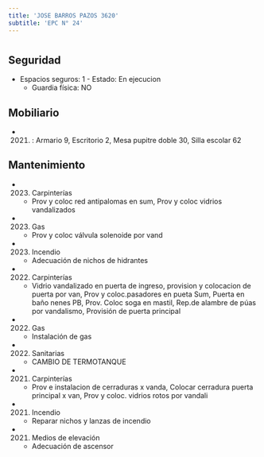 ```yaml
---
title: 'JOSE BARROS PAZOS 3620'
subtitle: 'EPC N° 24'
---
```


#


## Seguridad

*  Espacios seguros: 1 - Estado: En ejecucion 
    + Guardia física: NO





## Mobiliario

*  (2021) : Armario 9, Escritorio 2, Mesa pupitre doble 30, Silla escolar 62 





## Mantenimiento

*  (2023) Carpinterías 
    + Prov y coloc  red antipalomas en sum, Prov y coloc  vidrios vandalizados

*  (2023) Gas 
    + Prov y coloc  válvula solenoide por vand

*  (2023) Incendio 
    + Adecuación de nichos de hidrantes

*  (2022) Carpinterías 
    + Vidrio vandalizado en puerta de ingreso, provision y colocacion de puerta por van, Prov y coloc.pasadores en pueta Sum, Puerta en baño nenes PB, Prov. Coloc soga en mastil, Rep.de alambre de púas por vandalismo, Provisión de puerta principal

*  (2022) Gas 
    + Instalación de gas

*  (2022) Sanitarias 
    + CAMBIO DE TERMOTANQUE

*  (2021) Carpinterías 
    + Prov e instalacion de cerraduras x vanda, Colocar cerradura puerta principal x van, Prov y coloc.  vidrios rotos por vandali

*  (2021) Incendio 
    + Reparar nichos y lanzas de incendio

*  (2021) Medios de elevación 
    + Adecuación de ascensor



